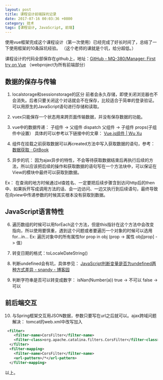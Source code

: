 ```yaml
---
layout: post
title: 课程设计前端踩坑记录
date: 2017-07-16 00:03:36 +0800
category: 技术
tags: [课程设计, JavaScript, 前端]
---
```


使用vue框架完成这个课程设计（第一次使用）已经完成了好长时间了，总结了一下使用框架的10条踩坑经验。
（这个老师的课就是个坑，给分超低。）

课程设计的代码全部保存在github上，地址：[GitHub - MQ-380/Manager: First try on Vue](https://github.com/MQ-380/Manager)
（webproject为所有前端部分）

## 数据的保存与传输
1. localstorage和sessionstorage的区分
 前者会永久存储，即使关闭浏览器也不会消失。后者只要关闭这个对话就会不在保存，比较适合于简单的登录验证。
可以用原生的JavaScript语句进行存储和读取。

2. vuex只能保存一个状态用来跨页面传输数据，并没有保存数据的功能。

3. vue中的数据传递：
子组件 -> 父组件  dispatch
父组件 -> 子组件  props(子组件中设置）
具体的可以参考以下链接中的文章：
[Vue.js组件 | Wu Xu](https://blog.wuxu92.com/Vue-js-components/)

4. 组件在挂载之前获取数据可以再created方法中写入获取数据的语句，参考：[数据获取 · GitBook](https://router.vuejs.org/zh-cn/advanced/data-fetching.html)

5. 异步的坑：
因为ajax异步的特性，不会等待获取数据结束后再执行后续的方法，所以应该把后续的操作和获取数据的语句写在一个方法块中，可以保证在View的模块中最终可以获取到数据。

Ex：
在查询的地方时候通过id查姓名、一定要把后续步骤含到访问http后的then中、如果拆开写成调用方法的话、会一边访问、一边又执行到后续语句，最终导致在向view中传递参数的时候其实根本没有获取到数据。

## JavaScript语言特性
6. 遍历数组的时候可以用forEach这个方法，但是this指针在这个方法中会改变指向，所以使用要慎重，遇到这个问题或者要遍历一个对象的时候可以选用for...in...
Ex: 遍历对象中的所有属性for prop in obj   (prop -> 属性     obj[prop] -> 值）

7. 转变日期的格式：toLocaleDateString() 

8. 判断undefined会有坑，具体参见： [JavaScript判断变量是否为undefined两种方式差异 - snandy - 博客园](https://www.cnblogs.com/snandy/archive/2011/06/17/2083481.html)

9. 判断字符串是否可以转变成数字：
isNan(Number(a))   true -> 不可以   false -> 可以

## 前后端交互

10. 与Spring框架交互用JSON数据，参数只要写在url之后就可以。ajax跨域问题解决： tomcat的web.xml中改写加入
```xml
 <filter>
    <filter-name>CorsFilter</filter-name>
    <filter-class>org.apache.catalina.filters.CorsFilter</filter-class>
  </filter>
  <filter-mapping>
    <filter-name>CorsFilter</filter-name>
    <url-pattern>/*</url-pattern>
  </filter-mapping>
```


以上。
